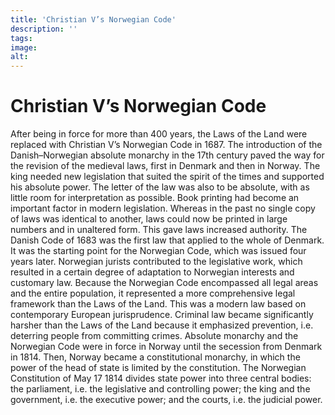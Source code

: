 ```yaml
---
title: 'Christian V’s Norwegian Code'
description: ''
tags:
image: 
alt: 
---
```


# Christian V’s Norwegian Code

After being in force for more than 400 years, the Laws of the Land were replaced with Christian V’s Norwegian Code in 1687. The introduction of the Danish–Norwegian absolute monarchy in the 17th century paved the way for the revision of the medieval laws, first in Denmark and then in Norway. The king needed new legislation that suited the spirit of the times and supported his absolute power. The letter of the law was also to be absolute, with as little room for interpretation as possible. Book printing had become an important factor in modern legislation. Whereas in the past no single copy of laws was identical to another, laws could now be printed in large numbers and in unaltered form. This gave laws increased authority. The Danish Code of 1683 was the first law that applied to the whole of Denmark. It was the starting point for the Norwegian Code, which was issued four years later. Norwegian jurists contributed to the legislative work, which resulted in a certain degree of adaptation to Norwegian interests and customary law. Because the Norwegian Code encompassed all legal areas and the entire population, it represented a more comprehensive legal framework than the Laws of the Land. This was a modern law based on contemporary European jurisprudence. Criminal law became significantly harsher than the Laws of the Land because it emphasized prevention, i.e. deterring people from committing crimes. Absolute monarchy and the Norwegian Code were in force in Norway until the secession from Denmark in 1814. Then, Norway became a constitutional monarchy, in which the power of the head of state is limited by the constitution. The Norwegian Constitution of May 17 1814 divides state power into three central bodies: the parliament, i.e. the legislative and controlling power; the king and the government, i.e. the executive power; and the courts, i.e. the judicial power.
